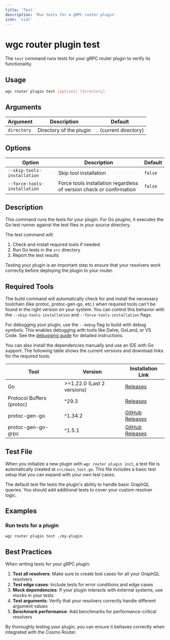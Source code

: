 ```yaml
---
title: 'Test'
description: 'Run tests for a gRPC router plugin'
icon: 'vial'
---
```


# wgc router plugin test

The `test` command runs tests for your gRPC router plugin to verify its functionality.

## Usage

```bash
wgc router plugin test [options] [directory]
```

## Arguments

| Argument | Description | Default |
|----------|-------------|---------|
| `directory` | Directory of the plugin | `.` (current directory) |

## Options

| Option | Description | Default |
|--------|-------------|---------|
| `--skip-tools-installation` | Skip tool installation | `false` |
| `--force-tools-installation` | Force tools installation regardless of version check or confirmation | `false` |

## Description

This command runs the tests for your plugin. For Go plugins, it executes the Go test runner against the test files in your source directory.

The test command will:

1. Check and install required tools if needed
2. Run Go tests in the `src` directory
3. Report the test results

Testing your plugin is an important step to ensure that your resolvers work correctly before deploying the plugin to your router.

## Required Tools

The build command will automatically check for and install the necessary toolchain (like protoc, protoc-gen-go, etc.) when required tools can't be found in the right version on your system. You can control this behavior with the `--skip-tools-installation` and `--force-tools-installation` flags.

For debugging your plugin, use the `--debug` flag to build with debug symbols. This enables debugging with tools like Delve, GoLand, or VS Code. See the [debugging guide](./debug) for detailed instructions.

You can also install the dependencies manually and use an IDE with Go support. The following table shows the current versions and download links for the required tools:

| Tool | Version | Installation Link |
|------|---------|---------------|
| Go | >=1.22.0 (Last 2 versions) | [Releases](https://go.dev/doc/install) |
| Protocol Buffers (protoc) | ^29.3 | [Releases](https://protobuf.dev/installation/) |
| protoc-gen-go | ^1.34.2 | [GitHub Releases](https://github.com/protocolbuffers/protobuf-go/releases) |
| protoc-gen-go-grpc | ^1.5.1 | [GitHub Releases](https://github.com/grpc/grpc-go/releases) |

## Test File

When you initialize a new plugin with `wgc router plugin init`, a test file is automatically created at `src/main_test.go`. This file includes a basic test setup that you can expand with your own test cases.

The default test file tests the plugin's ability to handle basic GraphQL queries. You should add additional tests to cover your custom resolver logic.

## Examples

### Run tests for a plugin

```bash
wgc router plugin test ./my-plugin
```

## Best Practices

When writing tests for your gRPC plugin:

1. **Test all resolvers**: Make sure to create test cases for all your GraphQL resolvers
2. **Test edge cases**: Include tests for error conditions and edge cases
3. **Mock dependencies**: If your plugin interacts with external systems, use mocks in your tests
4. **Test arguments**: Verify that your resolvers correctly handle different argument values
5. **Benchmark performance**: Add benchmarks for performance-critical resolvers

By thoroughly testing your plugin, you can ensure it behaves correctly when integrated with the Cosmo Router. 